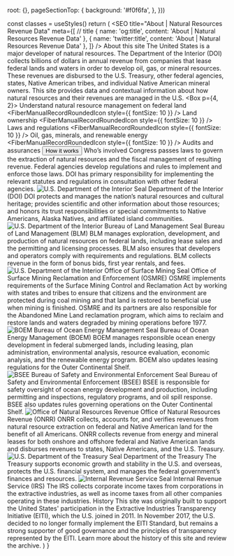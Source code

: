 



  root: {},
  pageSectionTop: {
    background: '#f0f6fa',
  },
}))


  const classes = useStyles()
  return (
    <Fragment>
      <SEO
        title="About | Natural Resources Revenue Data"
        meta={[
          // title
          { name: 'og:title', content: 'About | Natural Resources Revenue Data' },
          { name: 'twitter:title', content: 'About | Natural Resources Revenue Data' },
        ]} />
        <Container component="main" className={classes.pageSectionTop} maxWidth={false}>
          <Container maxWidth="lg">
            <Grid container>
              <Grid item md={7}>
                <Box mt={5}>
                  <Typography variant="h1" className={classes.heroTitle}>About this site</Typography>
                  <Typography variant="body1" paragraph={true}>
                      The United States is a major developer of natural resources. The Department of the Interior (DOI) collects billions of dollars in annual revenue from companies that lease <GlossaryTerm termKey="federal land">federal lands and waters</GlossaryTerm> in order to develop oil, gas, or mineral resources. These revenues are <Link to="/explore/#federal-disbursements">disbursed</Link> to the U.S. Treasury, other federal agencies, states, Native American tribes, and individual Native American mineral owners.
                  </Typography>
                  <Typography variant="body1" paragraph={true}>
                      This site provides data and contextual information about how natural resources and their revenues are managed in the U.S.
                  </Typography>
                </Box>
              </Grid>
              <Grid item md={5} className={classes.heroCard}>
                <Box m={4}>
                  <Paper className={classes.paperRoot}>
                    <Box p={4, 2}>
                      <Typography variant="h3">
                        Understand natural resource management on federal land
                      </Typography>
                      <List component="ul" aria-label="secondary mailbox folders">
                        <ListItem disableGutters component="li">
                          <ListItemIcon>
                            <FiberManualRecordRoundedIcon style={{ fontSize: 10 }} />
                          </ListItemIcon>
                          <Link to="/how-it-works/ownership/">
                            <Typography component="span" variant="body1">
                              Land ownership
                            </Typography>
                          </Link>
                        </ListItem>
                        <ListItem disableGutters component="li">
                          <ListItemIcon>
                            <FiberManualRecordRoundedIcon style={{ fontSize: 10 }} />
                          </ListItemIcon>
                          <Link to="how-it-works/#laws">
                            <Typography component="span" variant="body1">
                              Laws and regulations
                            </Typography>
                          </Link>
                        </ListItem>
                        <ListItem disableGutters component="li">
                          <ListItemIcon>
                            <FiberManualRecordRoundedIcon style={{ fontSize: 10 }} />
                          </ListItemIcon>
                          <Link to="/how-it-works/#process">
                            <Typography component="span" variant="body1">
                              Oil, gas, minerals, and renewable energy
                            </Typography>
                          </Link>
                        </ListItem>
                        <ListItem disableGutters component="li">
                          <ListItemIcon>
                            <FiberManualRecordRoundedIcon style={{ fontSize: 10 }} />
                          </ListItemIcon>
                          <Link to="/how-it-works/audits-and-assurances/">
                            <Typography component="span" variant="body1">
                              Audits and assurances
                            </Typography>
                          </Link>
                        </ListItem>
                      </List>
                      <Button href="/how-it-works/">
                        How it works
                      </Button>
                    </Box>
                  </Paper>
                </Box>
              </Grid>
            </Grid>
          </Container>
        </Container>
        <Container maxWidth="lg" className={classes.mainContent}>
          <Box pt={10} pb={10}>
            <Grid container spacing={6}>
              <Grid item xs={12}>
                <Typography variant="h2">
                  Who’s involved
                </Typography>
                <Typography variant="body1">
                  Congress passes laws to govern the extraction of natural resources and the fiscal management of resulting revenue. Federal agencies develop regulations and rules to implement and enforce those laws. DOI has primary responsibility for implementing the relevant statutes and regulations in consultation with other federal agencies.
                </Typography> 
              </Grid>
              <Grid item xs={2}>
                <img src={DOImark} alt="U.S. Department of the Interior Seal" />
              </Grid>
              <Grid item xs={10}>
                <Typography variant="h3">
                  Department of the Interior (DOI)
                </Typography>
                <Typography variant="body1">
                  <MuiLink href="https://www.doi.gov/" onClick={preventDefault}>DOI</MuiLink> protects and manages the nation’s natural resources and cultural heritage; provides scientific and other information about those resources; and honors its trust responsibilities or special commitments to Native Americans, Alaska Natives, and affiliated island communities.
                </Typography>
              </Grid>
              <Grid item xs={2}>
                <img src={BLMmark} alt="U.S. Department of the Interior Bureau of Land Management Seal" />
              </Grid>
              <Grid item xs={10}>
                <Typography variant="h3">
                  Bureau of Land Management (BLM)
                </Typography>
                <Typography variant="body1">
                  <MuiLink href="http://www.blm.gov/" onClick={preventDefault}>BLM</MuiLink> manages exploration, development, and production of natural resources on federal lands, including lease sales and the permitting and licensing processes. BLM also ensures that developers and operators comply with requirements and regulations. BLM collects revenue in the form of <GlossaryTerm>bonus</GlossaryTerm> bids, first year rentals, and fees.
                </Typography>
              </Grid>
              <Grid item xs={2}>
                <img src={OSMREmark} alt="U.S. Department of the Interior Office of Surface Mining Seal" />
              </Grid>
              <Grid item xs={10}>
                <Typography variant="h3">
                  Office of Surface Mining Reclamation and Enforcement (OSMRE)
                </Typography>
                <Typography variant="body1">
                  <MuiLink href="http://www.osmre.gov/" onClick={preventDefault}>OSMRE</MuiLink> implements requirements of the Surface Mining Control and <GlossaryTerm>Reclamation</GlossaryTerm> Act by working with states and tribes to ensure that citizens and the environment are protected during coal mining and that land is restored to beneficial use when mining is finished. OSMRE and its partners are also responsible for the <Link to="/how-it-works/aml-reclamation-program/">Abandoned Mine Land reclamation program</Link>, which aims to reclaim and restore lands and waters degraded by mining operations before 1977.
                </Typography>
              </Grid>
              <Grid item xs={2}>
                <img src={BOEMmark} alt="BOEM Bureau of Ocean Energy Management Seal" />
              </Grid>
              <Grid item xs={10}>
                <Typography variant="h3">
                  Bureau of Ocean Energy Management (BOEM)
                </Typography>
                <Typography variant="body1">
                  <MuiLink href="http://www.boem.gov/" onClick={preventDefault}>BOEM</MuiLink> manages responsible ocean energy development in federal submerged lands, including leasing, plan administration, environmental analysis, resource evaluation, economic analysis, and the renewable energy program. BOEM also updates <MuiLink href="http://www.boem.gov/National-Environmental-Policy-Act/" onClick={preventDefault}>leasing regulations for the Outer Continental Shelf</MuiLink>.
                </Typography>
              </Grid>
              <Grid item xs={2}>
                <img src={BSEEmark} alt="BSEE Bureau of Safety and Environmental Enforcement Seal" />
              </Grid>
              <Grid item xs={10}>
                <Typography variant="h3">
                  Bureau of Safety and Environmental Enforcement (BSEE)
                </Typography>
                <Typography variant="body1">
                  <MuiLink href="http://www.bsee.gov/" onClick={preventDefault}>BSEE</MuiLink> is responsible for safety oversight of ocean energy development and production, including permitting and inspections, regulatory programs, and oil spill response. BSEE also updates rules governing operations on the <GlossaryTerm>Outer Continental Shelf</GlossaryTerm>.
                </Typography>
              </Grid>
              <Grid item xs={2}>
                <img src={ONRRmark} alt="Office of Natural Resources Revenue" />
              </Grid>
              <Grid item xs={10}>
                <Typography variant="h3">
                  Office of Natural Resources Revenue (ONRR)
                </Typography>
                <Typography variant="body1">
                  <MuiLink href="http://www.onrr.gov/" onClick={preventDefault}>ONRR</MuiLink> collects, accounts for, and verifies revenues from natural resource extraction on federal and Native American land for the benefit of all Americans. ONRR collects revenue from energy and mineral leases for both onshore and offshore federal and Native American lands and disburses revenues to states, Native Americans, and the U.S. Treasury.
                </Typography>
              </Grid>
              <Grid item xs={2}>
                <img src={DoTmark} alt="U.S. Department of the Treasury Seal" />
              </Grid>
              <Grid item xs={10}>
                <Typography variant="h3">
                  Department of the Treasury
                </Typography>
                <Typography variant="body1">
                  <MuiLink href="http://www.treasury.gov/Pages/default.aspx" onClick={preventDefault}>The Treasury</MuiLink> supports economic growth and stability in the U.S. and overseas, protects the U.S. financial system, and manages the federal government’s finances and resources.
                </Typography>
              </Grid>
              <Grid item xs={2}>
                <img src={IRSmark} alt="Internal Revenue Service Seal" />
              </Grid>
              <Grid item xs={10}>
                <Typography variant="h3">
                  Internal Revenue Service (IRS)
                </Typography>
                <Typography variant="body1">
                  <MuiLink href="https://www.irs.gov/" onClick={preventDefault}>The IRS</MuiLink> collects corporate income taxes from corporations in the extractive industries, as well as income taxes from all other companies operating in these industries.
                </Typography>
              </Grid>
              <Grid item xs={12}>
                <Typography variant="h2">
                  History
                </Typography>
                <Typography variant="body1">
                    This site was originally built to support the United States' participation in the <MuiLink href="https://eiti.org/" onClick={preventDefault}>Extractive Industries Transparency Initiative (EITI)</MuiLink>, which the U.S. joined in 2011.
                </Typography>
                <Typography variant="body1">
                    In November 2017, the U.S. decided to no longer formally implement the <GlossaryTerm>EITI Standard</GlossaryTerm>, but remains a strong supporter of good governance and the principles of transparency represented by the EITI.
                </Typography>
                <Typography variant="body1">
                  <Link to="/archive">
                    Learn more about the history of this site and review the archive.
                  </Link>
                </Typography>
              </Grid>
          </Grid>
          </Box>
        </Container>
    </Fragment>
  )
}

